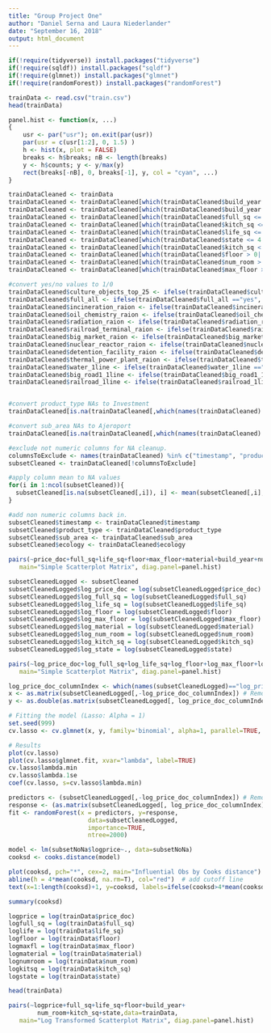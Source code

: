 ```yaml
---
title: "Group Project One"
author: "Daniel Serna and Laura Niederlander"
date: "September 16, 2018"
output: html_document
---
```


```r
if(!require(tidyverse)) install.packages("tidyverse")
if(!require(sqldf)) install.packages("sqldf")
if(!require(glmnet)) install.packages("glmnet")
if(!require(randomForest)) install.packages("randomForest")
```
```r
trainData <- read.csv("train.csv")
head(trainData)
```

```r
panel.hist <- function(x, ...)
{
    usr <- par("usr"); on.exit(par(usr))
    par(usr = c(usr[1:2], 0, 1.5) )
    h <- hist(x, plot = FALSE)
    breaks <- h$breaks; nB <- length(breaks)
    y <- h$counts; y <- y/max(y)
    rect(breaks[-nB], 0, breaks[-1], y, col = "cyan", ...)
}
```

```r
trainDataCleaned <- trainData
trainDataCleaned <- trainDataCleaned[which(trainDataCleaned$build_year >= 1691 | is.na(trainDataCleaned$build_year)),]
trainDataCleaned <- trainDataCleaned[which(trainDataCleaned$build_year <= 2018 | is.na(trainDataCleaned$build_year)),]
trainDataCleaned <- trainDataCleaned[which(trainDataCleaned$full_sq <= 5000)| is.na(trainDataCleaned$full_sq),]
trainDataCleaned <- trainDataCleaned[which(trainDataCleaned$kitch_sq <= 1500| is.na(trainDataCleaned$kitch_sq)),]
trainDataCleaned <- trainDataCleaned[which(trainDataCleaned$life_sq <= 1000| is.na(trainDataCleaned$life_sq)),]
trainDataCleaned <- trainDataCleaned[which(trainDataCleaned$state <= 4| is.na(trainDataCleaned$state)),]
trainDataCleaned <- trainDataCleaned[which(trainDataCleaned$kitch_sq < 600| is.na(trainDataCleaned$kitch_sq)),]
trainDataCleaned <- trainDataCleaned[which(trainDataCleaned$floor > 0| is.na(trainDataCleaned$floor)),]
trainDataCleaned <- trainDataCleaned[which(trainDataCleaned$num_room > 0 | is.na(trainDataCleaned$num_room)),]
trainDataCleaned <- trainDataCleaned[which(trainDataCleaned$max_floor > 0| is.na(trainDataCleaned$max_floor)),]
```

```r

#convert yes/no values to 1/0
trainDataCleaned$culture_objects_top_25 <- ifelse(trainDataCleaned$culture_objects_top_25 =="yes", 1, 0)
trainDataCleaned$full_all <- ifelse(trainDataCleaned$full_all =="yes", 1, 0)
trainDataCleaned$incineration_raion <- ifelse(trainDataCleaned$incineration_raion =="yes", 1, 0)
trainDataCleaned$oil_chemistry_raion <- ifelse(trainDataCleaned$oil_chemistry_raion =="yes", 1, 0)
trainDataCleaned$radiation_raion <- ifelse(trainDataCleaned$radiation_raion =="yes", 1, 0)
trainDataCleaned$railroad_terminal_raion <- ifelse(trainDataCleaned$railroad_terminal_raion =="yes", 1, 0)
trainDataCleaned$big_market_raion <- ifelse(trainDataCleaned$big_market_raion =="yes", 1, 0)
trainDataCleaned$nuclear_reactor_raion <- ifelse(trainDataCleaned$nuclear_reactor_raion =="yes", 1, 0)
trainDataCleaned$detention_facility_raion <- ifelse(trainDataCleaned$detention_facility_raion =="yes", 1, 0)
trainDataCleaned$thermal_power_plant_raion <- ifelse(trainDataCleaned$thermal_power_plant_raion =="yes", 1, 0)
trainDataCleaned$water_1line <- ifelse(trainDataCleaned$water_1line =="yes", 1, 0)
trainDataCleaned$big_road1_1line <- ifelse(trainDataCleaned$big_road1_1line =="yes", 1, 0)
trainDataCleaned$railroad_1line <- ifelse(trainDataCleaned$railroad_1line =="yes", 1, 0)


#convert product_type NAs to Investment
trainDataCleaned[is.na(trainDataCleaned[,which(names(trainDataCleaned) == "product_type")]), which(names(trainDataCleaned) == "product_type")] <- "Investment"

#convert sub_area NAs to Ajeroport
trainDataCleaned[is.na(trainDataCleaned[,which(names(trainDataCleaned) == "sub_area")]), which(names(trainDataCleaned) == "sub_area")] <- "Ajeroport"

#exclude not numeric columns for NA cleanup.
columnsToExclude <- names(trainDataCleaned) %in% c("timestamp", "product_type", "sub_area", "ecology") 
subsetCleaned <- trainDataCleaned[!columnsToExclude]

#apply column mean to NA values 
for(i in 1:ncol(subsetCleaned)){
  subsetCleaned[is.na(subsetCleaned[,i]), i] <- mean(subsetCleaned[,i], na.rm = TRUE)
}

#add non numeric columns back in.
subsetCleaned$timestamp <- trainDataCleaned$timestamp
subsetCleaned$product_type <- trainDataCleaned$product_type
subsetCleaned$sub_area <- trainDataCleaned$sub_area
subsetCleaned$ecology <- trainDataCleaned$ecology
```

```r
pairs(~price_doc+full_sq+life_sq+floor+max_floor+material+build_year+num_room+kitch_sq+state,data=subsetCleaned, 
   main="Simple Scatterplot Matrix", diag.panel=panel.hist)
```

```r
subsetCleanedLogged <- subsetCleaned
subsetCleanedLogged$log_price_doc = log(subsetCleanedLogged$price_doc) 
subsetCleanedLogged$log_full_sq = log(subsetCleanedLogged$full_sq)
subsetCleanedLogged$log_life_sq = log(subsetCleanedLogged$life_sq)
subsetCleanedLogged$log_floor = log(subsetCleanedLogged$floor)
subsetCleanedLogged$log_max_floor = log(subsetCleanedLogged$max_floor)
subsetCleanedLogged$log_material = log(subsetCleanedLogged$material)
subsetCleanedLogged$log_num_room = log(subsetCleanedLogged$num_room)
subsetCleanedLogged$log_kitch_sq = log(subsetCleanedLogged$kitch_sq)
subsetCleanedLogged$log_state = log(subsetCleanedLogged$state)
```
```r
pairs(~log_price_doc+log_full_sq+log_life_sq+log_floor+log_max_floor+log_material+log_num_room+log_kitch_sq+log_state,data=subsetCleanedLogged, 
   main="Simple Scatterplot Matrix", diag.panel=panel.hist)
```

```r
log_price_doc_columnIndex <- which(names(subsetCleanedLogged)=="log_price_doc")
x <- as.matrix(subsetCleanedLogged[,-log_price_doc_columnIndex]) # Removes class
y <- as.double(as.matrix(subsetCleanedLogged[, log_price_doc_columnIndex])) # Only class

# Fitting the model (Lasso: Alpha = 1)
set.seed(999)
cv.lasso <- cv.glmnet(x, y, family='binomial', alpha=1, parallel=TRUE, standardize=TRUE, type.measure='auc')

# Results
plot(cv.lasso)
plot(cv.lasso$glmnet.fit, xvar="lambda", label=TRUE)
cv.lasso$lambda.min
cv.lasso$lambda.1se
coef(cv.lasso, s=cv.lasso$lambda.min)
```

```r
predictors <- (subsetCleanedLogged[,-log_price_doc_columnIndex]) # Removes class
response <- (as.matrix(subsetCleanedLogged[, log_price_doc_columnIndex])) # Only class
fit <- randomForest(x = predictors, y=response,
                      data=subsetCleanedLogged, 
                      importance=TRUE, 
                      ntree=2000)
```

```r

model <- lm(subsetNoNa$logprice~., data=subsetNoNa)
cooksd <- cooks.distance(model)

plot(cooksd, pch="*", cex=2, main="Influential Obs by Cooks distance")  # plot cook's distance
abline(h = 4*mean(cooksd, na.rm=T), col="red")  # add cutoff line
text(x=1:length(cooksd)+1, y=cooksd, labels=ifelse(cooksd>4*mean(cooksd, na.rm=T),names(cooksd),""), col="red")  # add labels

summary(cooksd)

```

```r
logprice = log(trainData$price_doc) 
logfull_sq = log(trainData$full_sq)
loglife = log(trainData$life_sq)
logfloor = log(trainData$floor)
logmaxfl = log(trainData$max_floor)
logmaterial = log(trainData$material)
lognumroom = log(trainData$num_room)
logkitsq = log(trainData$kitch_sq)
logstate = log(trainData$state)

head(trainData)
```


```r

pairs(~logprice+full_sq+life_sq+floor+build_year+
        num_room+kitch_sq+state,data=trainData, 
   main="Log Transformed Scatterplot Matrix", diag.panel=panel.hist)

```




